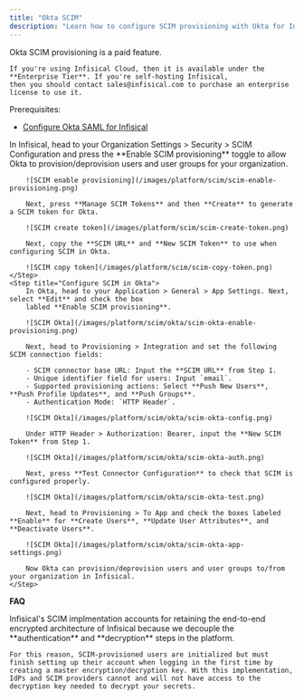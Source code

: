 ```yaml
---
title: "Okta SCIM"
description: "Learn how to configure SCIM provisioning with Okta for Infisical."
---
```


<Info>
    Okta SCIM provisioning is a paid feature.
    
    If you're using Infisical Cloud, then it is available under the **Enterprise Tier**. If you're self-hosting Infisical,
    then you should contact sales@infisical.com to purchase an enterprise license to use it.
</Info>

Prerequisites:
- [Configure Okta SAML for Infisical](/documentation/platform/sso/okta)

<Steps>
    <Step title="Create a SCIM token in Infisical">
        In Infisical, head to your Organization Settings > Security > SCIM Configuration and
        press the **Enable SCIM provisioning** toggle to allow Okta to provision/deprovision users and user groups for your organization.
        
        ![SCIM enable provisioning](/images/platform/scim/scim-enable-provisioning.png)
        
        Next, press **Manage SCIM Tokens** and then **Create** to generate a SCIM token for Okta.
        
        ![SCIM create token](/images/platform/scim/scim-create-token.png)
        
        Next, copy the **SCIM URL** and **New SCIM Token** to use when configuring SCIM in Okta.
        
        ![SCIM copy token](/images/platform/scim/scim-copy-token.png)
    </Step>
    <Step title="Configure SCIM in Okta">
        In Okta, head to your Application > General > App Settings. Next, select **Edit** and check the box
        labled **Enable SCIM provisioning**.

        ![SCIM Okta](/images/platform/scim/okta/scim-okta-enable-provisioning.png)

        Next, head to Provisioning > Integration and set the following SCIM connection fields:
        
        - SCIM connector base URL: Input the **SCIM URL** from Step 1.
        - Unique identifier field for users: Input `email`.
        - Supported provisioning actions: Select **Push New Users**, **Push Profile Updates**, and **Push Groups**.
        - Authentication Mode: `HTTP Header`.
        
        ![SCIM Okta](/images/platform/scim/okta/scim-okta-config.png)

        Under HTTP Header > Authorization: Bearer, input the **New SCIM Token** from Step 1.

        ![SCIM Okta](/images/platform/scim/okta/scim-okta-auth.png)

        Next, press **Test Connector Configuration** to check that SCIM is configured properly.
        
        ![SCIM Okta](/images/platform/scim/okta/scim-okta-test.png)
        
        Next, head to Provisioning > To App and check the boxes labeled **Enable** for **Create Users**, **Update User Attributes**, and **Deactivate Users**.
        
        ![SCIM Okta](/images/platform/scim/okta/scim-okta-app-settings.png)
        
        Now Okta can provision/deprovision users and user groups to/from your organization in Infisical.
    </Step>
</Steps>

**FAQ**

<AccordionGroup>
<Accordion title="Why do SCIM-provisioned users have to finish setting up their account?">
    Infisical's SCIM implmentation accounts for retaining the end-to-end encrypted architecture of Infisical because we decouple the **authentication** and **decryption** steps in the platform. 
    
    For this reason, SCIM-provisioned users are initialized but must finish setting up their account when logging in the first time by creating a master encryption/decryption key. With this implementation, IdPs and SCIM providers cannot and will not have access to the decryption key needed to decrypt your secrets.
</Accordion>
</AccordionGroup>